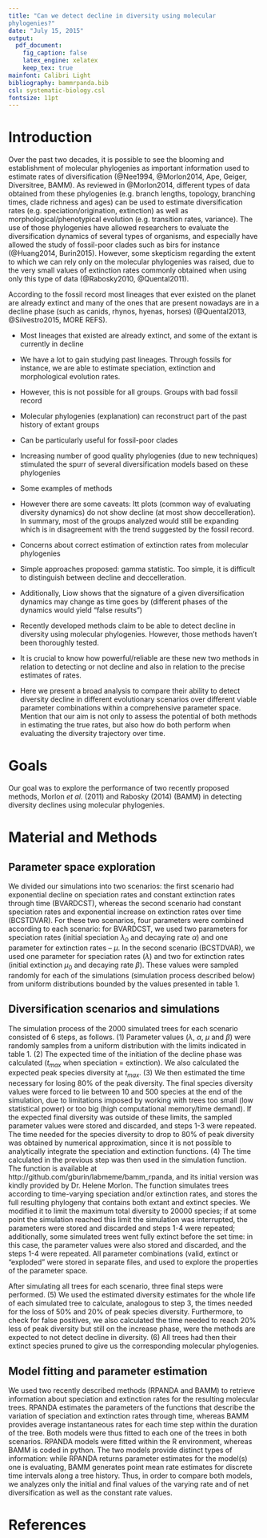 ```yaml
---
title: "Can we detect decline in diversity using molecular
phylogenies?"
date: "July 15, 2015"
output:
  pdf_document:
    fig_caption: false
    latex_engine: xelatex
    keep_tex: true
mainfont: Calibri Light
bibliography: bammrpanda.bib
csl: systematic-biology.csl
fontsize: 11pt
---
```


# Introduction

Over the past two decades, it is possible to see the blooming and
establishment of molecular phylogenies as important information used
to estimate rates of diversification (@Nee1994, @Morlon2014, Ape, Geiger,
Diversitree, BAMM). As reviewed in @Morlon2014, different types of
data obtained from these phylogenies (e.g. branch lengths, topology,
branching times, clade richness and ages) can be used to estimate
diversification rates (e.g. speciation/origination, extinction) as well as
morphological/phenotypical evolution (e.g. transition rates,
variance). The use of those phylogenies have allowed
researchers to evaluate the diversification dynamics of several types
of organisms, and especially have allowed the study of fossil-poor
clades such as birs for instance (@Huang2014, Burin2015). However,
some skepticism regarding the extent to which we can rely only on the
molecular phylogenies was raised, due to the very small values of
extinction rates commonly obtained when using only this type of data
(@Rabosky2010, @Quental2011).

According to the fossil record most lineages that ever existed on the
planet are already extinct and many of the ones that are present
nowadays are in a decline phase (such as canids, rhynos, hyenas,
horses) (@Quental2013, @Silvestro2015, MORE REFS).

- Most lineages that existed are already extinct, and some of the
extant is currently in decline

- We have a lot to gain studying past lineages. Through fossils for
  instance, we are able to estimate speciation, extinction and
  morphological evolution rates.

- However, this is not possible for all groups. Groups with bad fossil
record

- Molecular phylogenies (explanation) can reconstruct part of the past
history of extant groups

- Can be particularly useful for fossil-poor clades

- Increasing number of good quality phylogenies (due to new
  techniques) stimulated the spurr of several diversification models
  based on these phylogenies

- Some examples of methods

- However there are some caveats: ltt plots (common way of evaluating
  diversity dynamics) do not show decline (at most show
  deccelleration). In summary, most of the groups analyzed would still
  be expanding which is in disagreement with the trend suggested by
  the fossil record.

- Concerns about correct estimation of extinction rates from
molecular phylogenies

- Simple approaches proposed: gamma statistic. Too simple, it is
difficult to distinguish between decline and deccelleration.

- Additionally, Liow shows that the signature of a given
  diversification dynamics may change as time goes by (different
  phases of the dynamics would yield "false results")

- Recently developed methods claim to be able to detect decline in
  diversity using molecular phylogenies. However, those methods
  haven't been thoroughly tested.

- It is crucial to know how powerful/reliable are these new two
  methods in relation to detecting or not decline and also in relation
  to the precise estimates of rates.

- Here we present a broad analysis to compare their ability to detect
  diversity decline in different evolutionary scenarios over different
  viable parameter combinations within a comprehensive parameter
  space. Mention that our aim is not only to assess the potential of
  both methods in estimating the true rates, but also how do both
  perform when evaluating the diversity trajectory over time.


# Goals

Our goal was to explore the performance of two recently proposed
methods, Morlon *et al.* (2011) and Rabosky (2014) (BAMM) in detecting
diversity declines using molecular phylogenies.


# Material and Methods

## Parameter space exploration

We divided our simulations into two scenarios: the first scenario had
exponential decline on speciation rates and constant extinction rates
through time (BVARDCST), whereas the second scenario had constant
speciation rates and exponential increase on extinction rates over
time (BCSTDVAR). For these two scenarios, four parameters were
combined according to each scenario: for BVARDCST, we used two
parameters for speciation rates (initial speciation $\lambda_0$ and
decaying rate $\alpha$) and one parameter for extinction rates –
$\mu$. In the second scenario (BCSTDVAR), we used one parameter for
speciation rates ($\lambda$) and two for extinction rates (initial
extinction $\mu_0$ and decaying rate $\beta$). These values were
sampled randomly for each of the simulations (simulation process
described below) from uniform distributions bounded by the values
presented in table 1.


## Diversification scenarios and simulations

The simulation process of the 2000 simulated trees for each scenario
consisted of 6 steps, as follows. (1) Parameter values ($\lambda$,
$\alpha$, $\mu$ and $\beta$) were randomly samples from a uniform
distribution with the limits indicated in table 1. (2) The expected
time of the initiation of the decline phase was calculated ($t_{max}$ when
speciation = extinction). We also calculated the expected peak species
diversity at $t_{max}$. (3) We then estimated the time necessary for
losing 80% of the peak diversity. The final species diversity values
were forced to lie between 10 and 500 species at the end of the
simulation, due to limitations imposed by working with trees too small
(low statistical power) or too big (high computational memory/time
demand). If the expected final diversity was outside of these limits,
the sampled parameter values were stored and discarded, and steps 1-3
were repeated. The time needed for the species diversity to drop to
80% of peak diversity was obtained by numerical approximation, since
it is not possible to analytically integrate the speciation and
extinction functions. (4) The time calculated in the previous step was
then used in the simulation function. The function is available at
http://github.com/gburin/labmeme/bamm_rpanda, and its initial version
was kindly provided by Dr. Helene Morlon. The function simulates trees
according to time-varying speciation and/or extinction rates, and
stores the full resulting phylogeny that contains both extant and
extinct species. We modified it to limit the maximum total diversity
to 20000 species; if at some point the simulation reached this limit
the simulation was interrupted, the parameters were stored and
discarded and steps 1-4 were repeated; additionally, some simulated
trees went fully extinct before the set time: in this case, the
parameter values were also stored and discarded, and the steps 1-4
were repeated. All parameter combinations (valid, extinct or
“exploded” were stored in separate files, and used to explore the
properties of the parameter space.

After simulating all trees for each scenario, three final steps were
performed. (5) We used the estimated diversity estimates for the whole
life of each simulated tree to calculate, analogous to step 3, the
times needed for the loss of 50% and 20% of peak species
diversity. Furthermore, to check for false positives, we also
calculated the time needed to reach 20% less of peak diversity but
still on the increase phase, were the methods are expected to not
detect decline in diversity. (6) All trees had then their extinct
species pruned to give us the corresponding molecular phylogenies.

## Model fitting and parameter estimation

We used two recently described methods (RPANDA and BAMM) to retrieve
information about speciation and extinction rates for the resulting
molecular trees. RPANDA estimates the parameters of the functions that
describe the variation of speciation and extinction rates through
time, whereas BAMM provides average instantaneous rates for each time
step within the duration of the tree. Both models were thus fitted to
each one of the trees in both scenarios. RPANDA models were fitted
within the R environment, whereas BAMM is coded in python. The two
models provide distinct types of information: while RPANDA returns
parameter estimates for the model(s) one is evaluating, BAMM generates
point mean rate estimates for discrete time intervals along a tree
history. Thus, in order to compare both models, we analyzes only the
initial and final values of the varying rate and of net
diversification as well as the constant rate values.

# References
